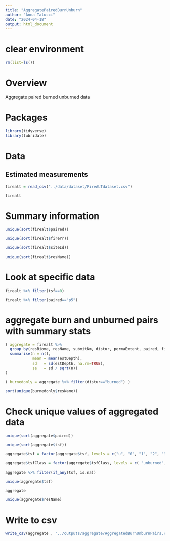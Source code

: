 ```yaml
---
title: "AggregatePairedBurnUnburn"
author: "Anna Talucci"
date: "2024-04-18"
output: html_document
---
```


# clear environment
```r
rm(list=ls())
```

# Overview
Aggregate paired burned unburned data


# Packages

```r
library(tidyverse)
library(lubridate)
```


# Data

## Estimated measurements
```r
firealt = read_csv("../data/dataset/FireALTdataset.csv")
```

```r
firealt
```

# Summary information

```r
unique(sort(firealt$paired))
```

```r
unique(sort(firealt$fireYr))
```
```r
unique(sort(firealt$siteId))
```

```r
unique(sort(firealt$resName))
```

# Look at specific data

```r
firealt %>% filter(tsf==0)
```

```r
firealt %>% filter(paired=="p5")
```

# aggregate burn and unburned pairs with summary stats

```r
( aggregate = firealt %>% 
  group_by(resBiome, resName, submitNm, distur, permaExtent, paired, fireYr, fireId, tsf, tsfClass) %>%
  summarise(n = n(),
            mean = mean(estDepth),
            sd   = sd(estDepth, na.rm=TRUE),
            se   = sd / sqrt(n))
)
```


```r
( burnedonly = aggregate %>% filter(distur=="burned") )
```
```r
sort(unique(burnedonly$resName))
```


# Check unique values of aggregated data

```r
unique(sort(aggregate$paired))
```


```r
unique(sort(aggregate$tsf))
```

```r
aggregate$tsf = factor(aggregate$tsf, levels = c("u", "0", "1", "2", "3", "4", "5", "6", "7", "8", "9", "10", "11", "12", "13", "14", "15", "16", "17","19", "20", "21", "29", "30", "31", "32",  "33", "35", "36", "39", "40", "41", "45", "46", "47", "48", "49", "50", "52", "114"))
```

```r
aggregate$tsfClass = factor(aggregate$tsfClass, levels = c( "unburned", "0-3", "4-10", "11-20", "21-40", ">40"))
```

```r
aggregate %>% filter(if_any(tsf, is.na))
```

```r
unique(aggregate$tsf)
```

```r
aggregate 
```

```r
unique(aggregate$resName)
```

# Write to csv

```r
write_csv(aggregate , '../outputs/aggregate/AggregatedBurnUnburnPairs.csv')
```


